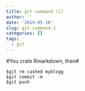 ```yaml
---
title: git command (1)
author: ''
date: '2019-05-10'
slug: git-command-1
categories: []
tags:
  - git
---
```

#You crate Rmarkdown, then#
```
$git rm cashed myblogg   
$git commit -m   
$git push    
```